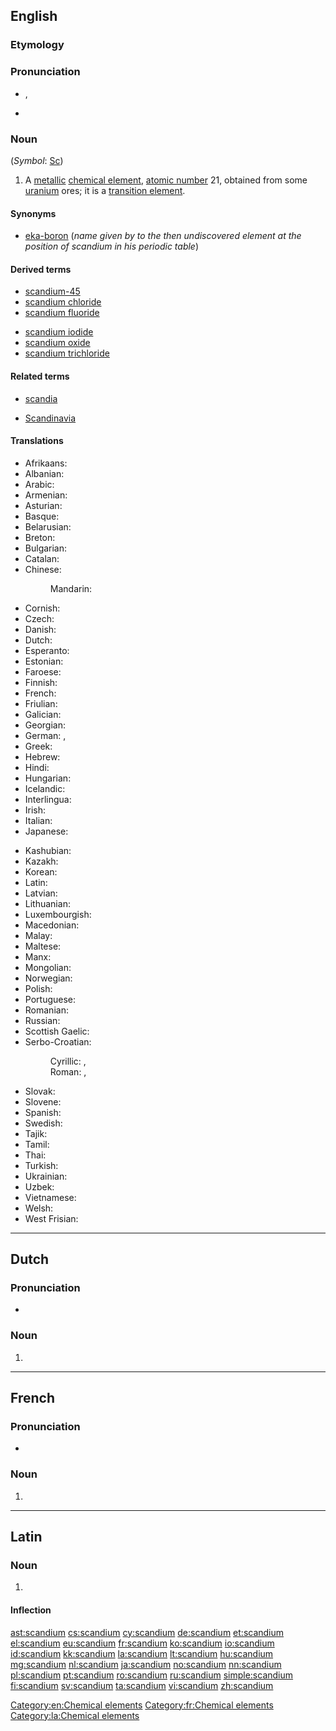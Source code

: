 {{also|Scandium}}
==English==
{{elements|Sc|calcium|Ca|titanium|Ti}}

===Etymology===
{{suffix|Scandia|ium}}

===Pronunciation===
* {{IPA|/ˈskændiəm/}}, {{X-SAMPA|/"sk{ndi@m/}}
* {{audio|En-us-scandium.ogg|Audio (US)}}

===Noun===
{{wikipedia}}
{{en-noun|-}} (''Symbol'': [[Sc]])

# A [[metallic]] [[chemical element]], [[atomic number]] 21, obtained from some [[uranium]] ores; it is a [[transition element]].

====Synonyms====
* [[eka-boron]] (''name given by {{w|Dmitri Mendeleev}} to the then undiscovered element at the position of scandium in his periodic table'')

====Derived terms====
{{der-top}}
* [[scandium-45]]
* [[scandium chloride]]
* [[scandium fluoride]]
{{der-mid}}
* [[scandium iodide]]
* [[scandium oxide]]
* [[scandium trichloride]]
{{der-bottom}}

====Related terms====
{{rel-top}}
* [[scandia]]
{{rel-mid}}
* [[Scandinavia]]
{{rel-bottom}}

====Translations====
{{trans-top|chemical element}}
* Afrikaans: {{t-|af|skandium}}
* Albanian: {{t-|sq|skandium}}
* Arabic: {{t-|ar|سكانديوم|tr=sakándiyum|m}}
* Armenian: {{t-|hy|սկանդիում|tr=skandium}}
* Asturian: {{t+|ast|escandiu|m}}
* Basque: {{t+|eu|eskandio}}
* Belarusian: {{t-|be|скандый|tr=skándyj|m}}
* Breton: {{t-|br|skandiom}}
* Bulgarian: {{t-|bg|скандий|m|tr=skándij}}
* Catalan: {{t-|ca|escandi|m}}
* Chinese:
*: Mandarin: {{t|cmn|鈧|tr=kàng}}
* Cornish: {{t-|kw|scandyum}}
* Czech: {{t+|cs|skandium}}
* Danish: {{t-|da|skandium}}
* Dutch: {{t+|nl|scandium|n}}
* Esperanto: {{t+|eo|skandio}}
* Estonian: {{t-|et|skandium}}
* Faroese: {{t-|fo|skandium}}
* Finnish: {{t+|fi|skandium}}
* French: {{t+|fr|scandium|m}}
* Friulian: {{tø|fur|scandi}}
* Galician: {{t+|gl|escandio|m}}
* Georgian: {{t-|ka|სკანდიუმი|tr=skandiumi}}
* German: {{t-|de|Skandium|n}}, {{t+|de|Scandium|n}}
* Greek: {{t-|el|σκάνdιο|n|tr=skándio}}
* Hebrew: {{t+|he|סקנדיום|tr=skandium}}
* Hindi: {{t-|hi|स्तोकातु|tr=stokaatu|sc=Deva}}
* Hungarian: {{t+|hu|szkandium}}
* Icelandic: {{t+|is|skandín}}
* Interlingua: {{t-|ia|scandium}}
* Irish: {{t+|ga|scaindiam}}
* Italian: {{t+|it|scandio|m}}
* Japanese: {{t+|ja|スカンジウム|tr=sukanjiumu}}
{{trans-mid}}
* Kashubian: {{t-|csb|skónd}}
* Kazakh: {{t-|kk|скандий|tr=skandij|sc=Cyrl}}
* Korean: {{t+|ko|스칸듐|tr=seukandyum}}
* Latin: {{t+|la|scandium|n}}
* Latvian: {{t-|lv|skandijs}}
* Lithuanian: {{t+|lt|skandis}}
* Luxembourgish: {{t-|lb|Skandium}}
* Macedonian: {{t-|mk|скандиум|tr=skándium|m}}
* Malay: {{t-|ms|skandium}}
* Maltese: {{t-|mt|skandju}}
* Manx: {{t-|gv|scandjum}}
* Mongolian: {{t-|mn|сканди}}
* Norwegian: {{t+|no|scandium}}
* Polish: {{t+|pl|skand|m}}
* Portuguese: {{t+|pt|escândio|m}}
* Romanian: {{t+|ro|scandiu|n}}
* Russian: {{t+|ru|скандий|m|tr=skándij}}
* Scottish Gaelic: {{t-|gd|scaindiam}}
* Serbo-Croatian:
*: Cyrillic: {{t-|sh|скандиj|m}}, {{t-|sh|скандиjум|m}}
*: Roman: {{t-|sh|skandij|m}}, {{t-|sh|skandijum|m}}
* Slovak: {{t-|sk|skandium}}
* Slovene: {{t+|sl|skandij}}
* Spanish: {{t+|es|escandio|m}}
* Swedish: {{t+|sv|skandium|n}}
* Tajik: {{t-|tg|skandi'}}
* Tamil: {{t-|ta|ஸ்கண்டியம்|tr=skaņţiyam}}
* Thai: {{t-|th|สแคนเดียม|tr=sakhaendiam}}
* Turkish: {{t+|tr|skandiyum}}
* Ukrainian: {{t-|uk|скандiй|tr=skándij|m}}
* Uzbek: {{t-|uz|скандий|tr=skandiy|sc=Cyrl}}
* Vietnamese: {{t-|vi|scandi}}
* Welsh: {{t+|cy|scandiwm}}
* West Frisian: {{t-|fy|scandium}}
{{trans-bottom}}


[[Category:en:Chemical elements]]

----

==Dutch==
{{wikipedia|lang=nl}}
{{elements|Sc|calcium|Ca|titanium|Ti|lang=nl}}

===Pronunciation===
* {{audio|Nl-scandium.ogg|Audio}}

===Noun===
{{nl-noun|n|-|-}}

# {{l|en|scandium}}

----

==French==
{{wikipedia|lang=fr}}

===Pronunciation===
* {{IPA|lang=fr|/skɑ̃.djɔm/}}

===Noun===
{{fr-noun-unc|m}}

# {{l|en|scandium}}

[[Category:fr:Chemical elements]]

----

==Latin==
{{wikipedia|lang=la}}

===Noun===
{{la-noun|scandium|scandii|scandiī|n|second}}

# {{l|en|scandium}}

====Inflection====
{{la-decl-2nd-N|scandi}}

[[Category:la:Chemical elements]]

[[ast:scandium]]
[[cs:scandium]]
[[cy:scandium]]
[[de:scandium]]
[[et:scandium]]
[[el:scandium]]
[[eu:scandium]]
[[fr:scandium]]
[[ko:scandium]]
[[io:scandium]]
[[id:scandium]]
[[kk:scandium]]
[[la:scandium]]
[[lt:scandium]]
[[hu:scandium]]
[[mg:scandium]]
[[nl:scandium]]
[[ja:scandium]]
[[no:scandium]]
[[nn:scandium]]
[[pl:scandium]]
[[pt:scandium]]
[[ro:scandium]]
[[ru:scandium]]
[[simple:scandium]]
[[fi:scandium]]
[[sv:scandium]]
[[ta:scandium]]
[[vi:scandium]]
[[zh:scandium]]